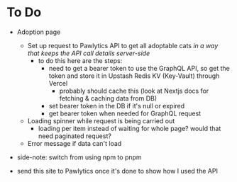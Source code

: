 # To Do
- Adoption page
    - Set up request to Pawlytics API to get all adoptable cats *in a way that keeps the API call details server-side*
        - to do this here are the steps:
            - need to get a bearer token to use the GraphQL API, so get the token and store it in Upstash Redis KV
          (Key-Vault) through Vercel
                - probably should cache this (look at Nextjs docs for fetching & caching data from DB)
            - set bearer token in the DB if it's null or expired
            - get bearer token when needed for GraphQL request
    - Loading spinner while request is being carried out
        - loading per item instead of waiting for whole page? would that need paginated request?
    - Error message if data can't load

- side-note: switch from using npm to pnpm

- send this site to Pawlytics once it's done to show how I used the API